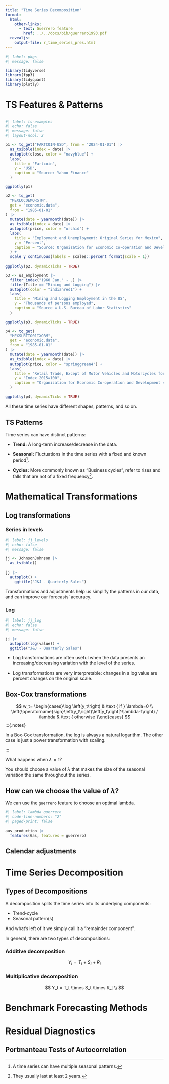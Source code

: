 ```yaml
---
title: "Time Series Decomposition"
format:
  html:
    other-links: 
      - text: Guerrero feature
        href: ../../docs/bib/guerrero1993.pdf
  revealjs:
    output-file: r_time_series_pres.html
---
```


:::{.content-visible unless-format="revealjs"}

```r
#| label: pkgs
#| message: false

library(tidyverse)
library(fpp3)
library(tidyquant)
library(plotly)
```

:::

# TS Features & Patterns

## 

```r
#| label: ts-examples
#| echo: false
#| message: false
#| layout-ncol: 2

p1 <- tq_get("FARTCOIN-USD", from = "2024-01-01") |> 
  as_tsibble(index = date) |>
  autoplot(close, color = "navyblue") +
  labs(
    title = "Fartcoin",
    y = "USD",
    caption = "Source: Yahoo Finance"
  )

ggplotly(p1)  

p2 <- tq_get(
  "MEXLOCOEMORSTM",
  get = "economic.data",
  from = "1985-01-01"
) |>
  mutate(date = yearmonth(date)) |> 
  as_tsibble(index = date) |> 
  autoplot(price, color = "orchid") +
  labs(
    title = "Employment and Unemployment: Original Series for Mexico",
    y = "Percent",
    caption = "Source: Organization for Economic Co-operation and Development via FRED"
  ) +
  scale_y_continuous(labels = scales::percent_format(scale = 1)) 
 
ggplotly(p2, dynamicTicks = TRUE)

p3 <- us_employment |>
  filter_index("1960 Jan." ~ .) |> 
  filter(Title == "Mining and Logging") |> 
  autoplot(color = "indianred1") +
  labs(
    title = "Mining and Logging Employment in the US",
    y = "Thousands of persons employed",
    caption = "Source = U.S. Bureau of Labor Statistics"
  )

ggplotly(p3, dynamicTicks = TRUE)

p4 <- tq_get(
  "MEXSLRTTO01IXOBM",
  get = "economic.data",
  from = "1985-01-01"
) |>
  mutate(date = yearmonth(date)) |> 
  as_tsibble(index = date) |> 
  autoplot(price, color = "springgreen4") +
  labs(
    title = "Retail Trade, Except of Motor Vehicles and Motorcycles for Mexico",
    y = "Index 2015=100",
    caption = "Organization for Economic Co-operation and Development via FRED"
  ) 
 
ggplotly(p4, dynamicTicks = TRUE)  
```

:::{.notes}
All these time series have different shapes, patterns, and so on. 

:::

## TS Patterns

Time series can have distinct patterns:

- **Trend:** A long-term increase/decrease in the data.

- **Seasonal:** Fluctuations in the time series with a fixed and known period^[A time series can have multiple seasonal patterns.].

- **Cycles:** More commonly known as "Business cycles", refer to rises and falls that are not of a fixed frequency^[They usually last at least 2 years.].



# Mathematical Transformations

## Log transformations

:::{.panel-tabset}

### Series in levels

```r
#| label: jj_levels
#| echo: false
#| message: false

jj <- JohnsonJohnson |> 
  as_tsibble()

jj |> 
  autoplot() +
    ggtitle("J&J - Quarterly Sales")
```

:::{.notes}

:::{.callout-note appearance="simple"}

Transformations and adjustments help us simplify the patterns in our data, and can improve our forecasts' accuracy.

:::

:::

### Log


```r
#| label: jj_log
#| echo: false
#| message: false

jj |> 
  autoplot(log(value)) +
  ggtitle("J&J - Quarterly Sales")
```

:::{.notes}

- Log transformations are often useful when the data presents an increasing/decreasing variation with the level of the series.

- Log transformations are very interpretable: changes in a log value are percent changes on the original scale.

:::


:::

## Box-Cox transformations


$$
w_t= \begin{cases}\log \left(y_t\right) & \text { if } \lambda=0 \\ \left(\operatorname{sign}\left(y_t\right)\left|y_t\right|^\lambda-1\right) / \lambda & \text { otherwise }\end{cases}
$$
:::{.notes}

In a Box-Cox transformation, the log is always a natural logarithm. The other case is just a power transformation with scaling.

:::


What happens when $\lambda = 1$?

:::{.callout-tip appearance="simple"}
You should choose a value of $\lambda$ that makes the size of the seasonal variation the same throughout the series.
:::

## How can we choose the value of $\lambda$?

We can use the `guerrero` feature to choose an optimal lambda.

```r
#| label: lambda_guerrero
#| code-line-numbers: "2"
#| paged-print: false

aus_production |> 
  features(Gas, features = guerrero)
```




## Calendar adjustments



# Time Series Decomposition

## Types of Decompositions

:::{.notes}

A decomposition splits the time series into its underlying components:

- Trend-cycle
- Seasonal pattern(s)

And what's left of it we simply call it a "remainder component".

In general, there are two types of decompositions:
:::

### Additive decomposition

$$
Y_t = T_t + S_t + R_t
$$

### Multiplicative decomposition

$$
Y_t = T_t \times S_t \times R_t \\
$$


# Benchmark Forecasting Methods

# Residual Diagnostics



## Portmanteau Tests of Autocorrelation
